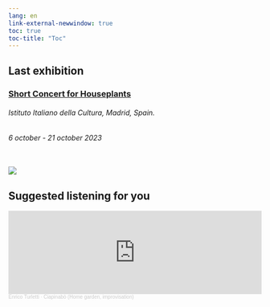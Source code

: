 ```yaml
---
lang: en
link-external-newwindow: true
toc: true
toc-title: "Toc"
---
```

<div class="mobile-index">
  <h2>Last exhibition</h2>
  <h3><a href="https://enricoturletti.com/exhibitions.html#short-concert-for-houseplants">Short Concert for Houseplants</a></h3>
  <h6>Istituto Italiano della Cultura, Madrid, Spain.</h6>
  <h6>6 october - 21 october 2023</h6>
  <br>
  <div><img src="images/short_concert_for_houseplants-madrid2023.jpg" class="grid-gallery-image-pic"/></div>
  
  <h2>Suggested listening for you</h2>
  <iframe width="100%" height="166" scrolling="no" frameborder="no" allow="autoplay" src="https://w.soundcloud.com/player/?url=https%3A//api.soundcloud.com/tracks/1641128997&color=%23002b36&auto_play=false&hide_related=false&show_comments=true&show_user=true&show_reposts=false&show_teaser=true"></iframe><div style="font-size: 10px; color: #cccccc;line-break: anywhere;word-break: normal;overflow: hidden;white-space: nowrap;text-overflow: ellipsis; font-family: Interstate,Lucida Grande,Lucida Sans Unicode,Lucida Sans,Garuda,Verdana,Tahoma,sans-serif;font-weight: 100;"><a href="https://soundcloud.com/enrico-turletti-986118922" title="Enrico Turletti" target="_blank" style="color: #cccccc; text-decoration: none;">Enrico Turletti</a> · <a href="https://soundcloud.com/enrico-turletti-986118922/ciapinabo-home-garden-improvisation" title="Ciapinabò (Home garden, improvisation)" target="_blank" style="color: #cccccc; text-decoration: none;">Ciapinabò (Home garden, improvisation)</a></div>
</div>